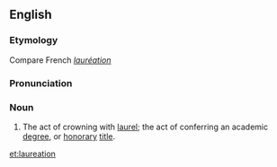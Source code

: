 ==English==

===Etymology===
Compare French ''[[lauréation]]''

===Pronunciation===
{{rfp|lang=en}}

===Noun===
{{en-noun}}

# The act of crowning with [[laurel]]; the act of conferring an academic [[degree]], or [[honorary]] [[title]].

[[et:laureation]]